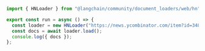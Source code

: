 ```typescript
import { HNLoader } from "@langchain/community/document_loaders/web/hn";

export const run = async () => {
  const loader = new HNLoader("https://news.ycombinator.com/item?id=34817881");
  const docs = await loader.load();
  console.log({ docs });
};
```